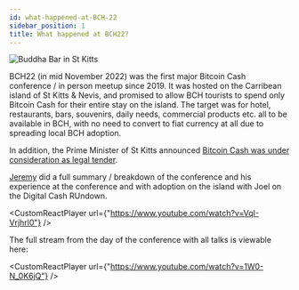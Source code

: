 ```yaml
---
id: what-happened-at-BCH-22
sidebar_position: 1
title: What happened at BCH22?
---
```



<img src={buddhaBar} alt="Buddha Bar in St Kitts" />

BCH22 (in mid November 2022) was the first major Bitcoin Cash conference / in person meetup since 2019. It was hosted on the Carribean island of St Kitts & Nevis, and promised to allow BCH tourists to spend only Bitcoin Cash for their entire stay on the island. The target was for hotel, restaurants, bars, souvenirs, daily needs, commercial products etc. all to be available in BCH, with no need to convert to fiat currency at all due to spreading local BCH adoption.

In addition, the Prime Minister of St Kitts announced [Bitcoin Cash was under consideration as legal tender](https://www.coindesk.com/policy/2022/11/14/bitcoin-cash-could-be-legal-tender-in-st-kitts-by-march-prime-minister-says/).

[Jeremy](/about) did a full summary / breakdown of the conference and his experience at the conference and with adoption on the island with Joel on the Digital Cash RUndown.

<CustomReactPlayer
  url={"https://www.youtube.com/watch?v=VqI-Vrjhrl0"} />

The full stream from the day of the conference with all talks is viewable here:

<CustomReactPlayer
  url={"https://www.youtube.com/watch?v=1W0-N_0K6jQ"} />
